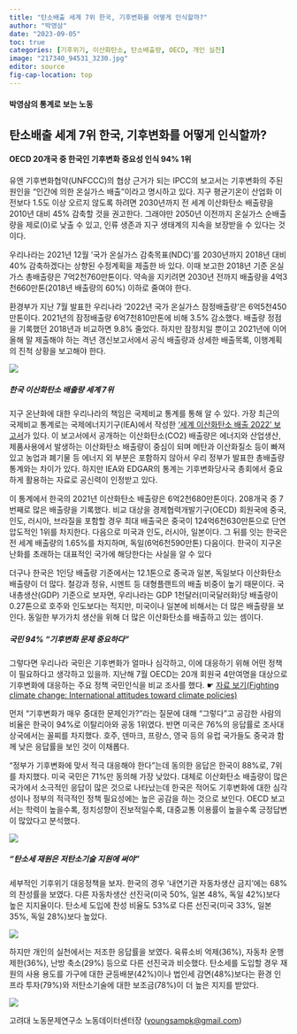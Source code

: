 ```yaml
---
title: "탄소배출 세계 7위 한국, 기후변화를 어떻게 인식할까?"
author: "박영삼"
date: "2023-09-05"
toc: true
categories: [기후위기, 이산화탄소, 탄소배출량, OECD, 개인 실천]
image: "217340_94531_3230.jpg"
editor: source
fig-cap-location: top
---
```


#### 박영삼의 통계로 보는 노동

## 탄소배출 세계 7위 한국, 기후변화를 어떻게 인식할까?

#### OECD 20개국 중 한국인 기후변화 중요성 인식 94% 1위

유엔 기후변화협약(UNFCCC)의 협상 근거가 되는 IPCC의 보고서는 기후변화의 주된 원인을 “인간에 의한 온실가스 배출”이라고 명시하고 있다. 지구 평균기온이 산업화 이전보다 1.5도 이상 오르지 않도록 하려면 2030년까지 전 세계 이산화탄소 배출량을 2010년 대비 45% 감축할 것을 권고한다. 그래야만 2050년 이전까지 온실가스 순배출량을 제로(0)로 낮출 수 있고, 인류 생존과 지구 생태계의 지속을 보장받을 수 있다는 것이다.

우리나라는 2021년 12월 ‘국가 온실가스 감축목표(NDC)’를 2030년까지 2018년 대비 40% 감축하겠다는 상향된 수정계획을 제출한 바 있다. 이때 보고한 2018년 기준 온실가스 총배출량은 7억2천760만톤이다. 약속을 지키려면 2030년 전까지 배출량을 4억3천660만톤(2018년 배출량의 60%) 이하로 줄여야 한다.

환경부가 지난 7월 발표한 우리나라 ‘2022년 국가 온실가스 잠정배출량’은 6억5천450만톤이다. 2021년의 잠정배출량 6억7천810만톤에 비해 3.5% 감소했다. 배출량 정점을 기록했던 2018년과 비교하면 9.8% 줄었다. 하지만 잠정치일 뿐이고 2021년에 이어 올해 말 제출해야 하는 격년 갱신보고서에서 공식 배출량과 상세한 배출목록, 이행계획의 진척 상황을 보고해야 한다.

![](217340_94531_3230.jpg){fig-align="center"}

##### 한국 이산화탄소 배출량 세계 7위

지구 온난화에 대한 우리나라의 책임은 국제비교 통계를 통해 알 수 있다. 가장 최근의 국제비교 통계로는 국제에너지기구(IEA)에서 작성한 [‘세계 이산화탄소 배출 2022’ 보고서](https://edgar.jrc.ec.europa.eu/report_2022)가 있다. 이 보고서에서 공개하는 이산화탄소(CO2) 배출량은 에너지와 산업생산, 제품사용에서 발생하는 이산화탄소 배출량이 중심이 되며 메탄과 이산화질소 등이 빠져 있고 농업과 폐기물 등 에너지 외 부분은 포함하지 않아서 우리 정부가 발표한 총배출량 통계와는 차이가 있다. 하지만 IEA와 EDGAR의 통계는 기후변화당사국 총회에서 중요하게 활용하는 자료로 공신력이 인정받고 있다.

이 통계에서 한국의 2021년 이산화탄소 배출량은 6억2천680만톤이다. 208개국 중 7번째로 많은 배출량을 기록했다. 비교 대상을 경제협력개발기구(OECD) 회원국에 중국, 인도, 러시아, 브라질을 포함할 경우 최대 배출국은 중국이 124억6천630만톤으로 단연 압도적인 1위를 차지한다. 다음으로 미국과 인도, 러시아, 일본이다. 그 뒤를 잇는 한국은 전 세계 배출량의 1.65%를 차지하며, 독일(6억6천590만톤) 다음이다. 한국이 지구온난화를 초래하는 대표적인 국가에 해당한다는 사실을 알 수 있다

더구나 한국은 1인당 배출량 기준에서는 12.1톤으로 중국과 일본, 독일보다 이산화탄소 배출량이 더 많다. 철강과 정유, 시멘트 등 대형플랜트의 배출 비중이 높기 때문이다. 국내총생산(GDP) 기준으로 보자면, 우리나라는 GDP 1천달러(미국달러화)당 배출량이 0.27톤으로 호주와 인도보다는 적지만, 미국이나 일본에 비해서는 더 많은 배출량을 보인다. 동일한 부가가치 생산을 위해 더 많은 이산화탄소를 배출하고 있는 셈이다.

##### 국민 94% “기후변화 문제 중요하다”

그렇다면 우리나라 국민은 기후변화가 얼마나 심각하고, 이에 대응하기 위해 어떤 정책이 필요하다고 생각하고 있을까. 지난해 7월 OECD는 20개 회원국 4만여명을 대상으로 기후변화에 대응하는 주요 정책 국민인식을 비교 조사를 했다. ☛ [자료 보기(Fighting climate change: International attitudes toward climate policies)](https://www.oecd.org/en/publications/fighting-climate-change-international-attitudes-toward-climate-policies_3406f29a-en.html)

먼저 “기후변화가 매우 중대한 문제인가?”라는 질문에 대해 “그렇다”고 공감한 사람의 비율은 한국이 94%로 이탈리아와 공동 1위였다. 반면 미국은 76%의 응답률로 조사대상국에서는 꼴찌를 차지했다. 호주, 덴마크, 프랑스, 영국 등의 유럽 국가들도 중국과 함께 낮은 응답률을 보인 것이 이채롭다.

“정부가 기후변화에 맞서 적극 대응해야 한다”는데 동의한 응답은 한국이 88%로, 7위를 차지했다. 미국 국민은 71%만 동의해 가장 낮았다. 대체로 이산화탄소 배출량이 많은 국가에서 소극적인 응답이 많은 것으로 나타났는데 한국은 적어도 기후변화에 대한 심각성이나 정부의 적극적인 정책 필요성에는 높은 공감을 하는 것으로 보인다. OECD 보고서는 학력이 높을수록, 정치성향이 진보적일수록, 대중교통 이용률이 높을수록 긍정답변이 많았다고 분석했다.

![](217340_94532_3230.jpg){fig-align="center"}

##### “탄소세 재원은 저탄소기술 지원에 써야”

세부적인 기후위기 대응정책을 보자. 한국의 경우 ‘내연기관 자동차생산 금지’에는 68%의 찬성률을 보였다. 다른 자동차생산 선진국(미국 50%, 일본 48%, 독일 42%)보다 높은 지지율이다. 탄소세 도입에 찬성 비율도 53%로 다른 선진국(미국 33%, 일본 35%, 독일 28%)보다 높았다.

![](20241107_111723.png){.lightbox fig-align="center"}

하지만 개인의 실천에서는 저조한 응답률을 보였다. 육류소비 억제(36%), 자동차 운행제한(36%), 난방 축소(29%) 등으로 다른 선진국과 비슷했다. 탄소세를 도입할 경우 재원의 사용 용도를 가구에 대한 균등배분(42%)이나 법인세 감면(48%)보다는 환경 인프라 투자(79%)와 저탄소기술에 대한 보조금(78%)이 더 높은 지지를 받았다.

![](20241107_111324.jpg){fig-align="center"}

고려대 노동문제연구소 노동데이터센터장 ([youngsampk\@gmail.com](youngsampk@gmail.com))\
